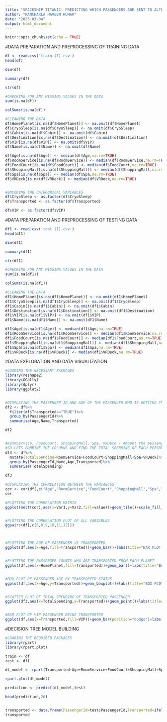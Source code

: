 ```yaml
---
title: "SPACESHIP TITANIC: PREDICTING WHICH PASSENGERS ARE SENT TO ALTERNATE DIMENSION"
author: "KANCHARLA NAVEEN KUMAR"
date: "2023-03-04"
output: html_document
---
```


```r
knitr::opts_chunk$set(echo = TRUE)
```


#DATA PREPARATION AND PREPROCESSING OF TRAINING DATA

```r
df <- read.csv('train (1).csv')
head(df)

dim(df)

summary(df)

str(df)

#CHECKING FOR ANY MISSING VALUES IN THE DATA
sum(is.na(df))

colSums(is.na(df))

#CLEANING THE DATA
df$HomePlanet[is.na(df$HomePlanet)] <- na.omit(df$HomePlanet)
df$CryoSleep[is.na(df$CryoSleep)] <- na.omit(df$CryoSleep)
df$Cabin[is.na(df$Cabin)] <- na.omit(df$Cabin)
df$Destination[is.na(df$Destination)] <- na.omit(df$Destination)
df$VIP[is.na(df$VIP)] <- na.omit(df$VIP)
df$Name[is.na(df$Name)] <- na.omit(df$Name)

df$Age[is.na(df$Age)] <- median(df$Age,na.rm=TRUE)
df$RoomService[is.na(df$RoomService)] <- median(df$RoomService,na.rm=TRUE)
df$FoodCourt[is.na(df$FoodCourt)] <- median(df$FoodCourt,na.rm=TRUE)
df$ShoppingMall[is.na(df$ShoppingMall)] <- median(df$ShoppingMall,na.rm=TRUE)
df$Spa[is.na(df$Spa)] <- median(df$Spa,na.rm=TRUE)
df$VRDeck[is.na(df$VRDeck)] <- median(df$VRDeck,na.rm=TRUE)


#ENCODING THE CATEGORICAL VARIABLES
df$CryoSleep <- as.factor(df$CryoSleep)
df$Transported <- as.factor(df$Transported)

df$VIP <- as.factor(df$VIP)


```


#DATA PREPARATION AND PREPROCESSING OF TESTING DATA

```r
df1 <- read.csv('test (1).csv')
head(df1)

dim(df1)

summary(df1)

str(df1)

#CHECKING FOR ANY MISSING VALUES IN THE DATA
sum(is.na(df1))

colSums(is.na(df1))

#CLEANING THE DATA
df1$HomePlanet[is.na(df1$HomePlanet)] <- na.omit(df1$HomePlanet)
df1$CryoSleep[is.na(df1$CryoSleep)] <- na.omit(df1$CryoSleep)
df1$Cabin[is.na(df1$Cabin)] <- na.omit(df1$Cabin)
df1$Destination[is.na(df1$Destination)] <- na.omit(df1$Destination)
df1$VIP[is.na(df1$VIP)] <- na.omit(df1$VIP)
df1$Name[is.na(df1$Name)] <- na.omit(df1$Name)

df1$Age[is.na(df1$Age)] <- median(df1$Age,na.rm=TRUE)
df1$RoomService[is.na(df1$RoomService)] <- median(df1$RoomService,na.rm=TRUE)
df1$FoodCourt[is.na(df1$FoodCourt)] <- median(df1$FoodCourt,na.rm=TRUE)
df1$ShoppingMall[is.na(df1$ShoppingMall)] <- median(df1$ShoppingMall,na.rm=TRUE)
df1$Spa[is.na(df1$Spa)] <- median(df1$Spa,na.rm=TRUE)
df1$VRDeck[is.na(df1$VRDeck)] <- median(df1$VRDeck,na.rm=TRUE)


```


#DATA EXPLORATION AND DATA VISUALIZATION

```r
#LOADING THE NECESSARY PACKAGES
library(reshape2)
library(GGally)
library(dplyr)
library(ggplot2)


#DISPLAYING THE PASSENGER ID AND AGE OF THE PASSENGER WHO IS GETTING TRANSPORTED
df2 <- df%>%
  filter(df$Transported=="TRUE")%>%
  group_by(PassengerId)%>%
  summarise(Age,Name,Transported)

df2


#RoomService, FoodCourt, ShoppingMall, Spa, VRDeck - Amount the passenger has billed at each of the Spaceship Titanic's many luxury amenities.
#SO LETS COMBINE THE COLUMNS AND FIND THE TOTAL SPENDING OF EACH PERSON WHO IS TRANSPORTED
df3 <- df%>%
  mutate(TotalSpending=RoomService+FoodCourt+ShoppingMall+Spa+VRDeck)%>%
  group_by(PassengerId,Name,Age,Transported)%>%
  summarise(TotalSpending)

df3

#DISPLAYING THE CORRELATION BETWEEN THE VARIABLES
cor <- cor(df[,c("Age","RoomService","FoodCourt","ShoppingMall","Spa","VRDeck")])
cor

#PLOTTING THE CORRELATION MATRIX
ggplot(melt(cor),aes(x=Var1,y=Var2,fill=value))+geom_tile()+scale_fill_gradient2(high="red",low="white",midpoint= 0)+theme(axis.text.x=element_text(angle=45,vjust=1,size=10,hjust=1))+labs(title="CORRELATION MATRIX")


#PLOTTING THE CORRELATION PLOT OF ALL VARIABLES
ggpairs(df[,c(6,8,9,10,11,12)])



#PLOTTING THE AGE OF PASSENGER VS TRANSPORTED 
ggplot(df,aes(x=Age,fill=Transported))+geom_bar()+labs(title="BAR PLOT OF AGE VS TRANSPORTED",x="AGE",fill="TRASNPORTED")


#PLOTTING THE PASSENGER COUNTS WHO ARE TRANSPORTED FROM EACH PLANET
ggplot(df,aes(x=HomePlanet,fill=Transported))+geom_bar()+labs(title="BAR PLOT OF HOME PLANET VS TRANSPORTED",x="HOME PLANET",fill="TRASNPORTED")


#BOX PLOT OF PASSENGER AGE BY TRANSPORTED STATUS
ggplot(df,aes(x=Age,y=Transported))+geom_boxplot()+labs(title="BOX PLOT OF AGE VS TRANSPORTED",x="AGE",fill="TRASNPORTED")


#SCATTER PLOT OF TOTAL SPENDING OF TRANSPORTED PASSENGER
ggplot(df3,aes(x=TotalSpending,y=Transported))+geom_point()+labs(title="SCATTER PLOT OF TOTAL SPENDING VS TRANSPORTED",x="TOTAL SPENDING",fill="TRANSPORTED")


#BAR PLOT OF VIP PASSENGER BEING TRANSPORTED
ggplot(df,aes(x=Transported,fill=VIP))+geom_bar(position="dodge")+labs(title="BAR PLOT OF VIP VS TRANSPORTED",x="TRANSPORTED",fill="VIP")


```


#DECISION TREE MODEL BUILDING


```r
#LOADING THE REQUIRED PACKAGES
library(rpart)
library(rpart.plot)

train <- df
test <- df1

dt_model <- rpart(Transported~Age+RoomService+FoodCourt+ShoppingMall+Spa+VRDeck,data=train,method="anova")

rpart.plot(dt_model)

prediction <- predict(dt_model,test)

head(prediction,20)


transported <- data.frame(PassengerId=test$PassengerId,Transported=ifelse(prediction>0.5,"False","True"))
transported

```
